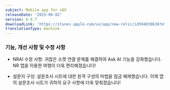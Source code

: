 ```yaml
---
subject: Mobile app for iOS
releaseDate: '2025-06-02'
version: 6.9.7
downloadLink: 'https://itunes.apple.com/us/app/new-relic/id594038638?mt=8'
translationType: machine
---
```


### 기능, 개선 사항 및 수정 사항

* NRAI 수정 사항: 귀찮은 소켓 연결 문제를 해결하여 Ask AI 기능을 강화했습니다. NR 앱을 이용한 여행이 더욱 편리해졌습니다!

* 설문지 구성: 설문조사 시트에 대한 원격 구성의 마법을 잠금 해제했습니다. 이제 앱의 설문조사 시트가 귀하의 요구 사항에 더욱 맞춰졌습니다!